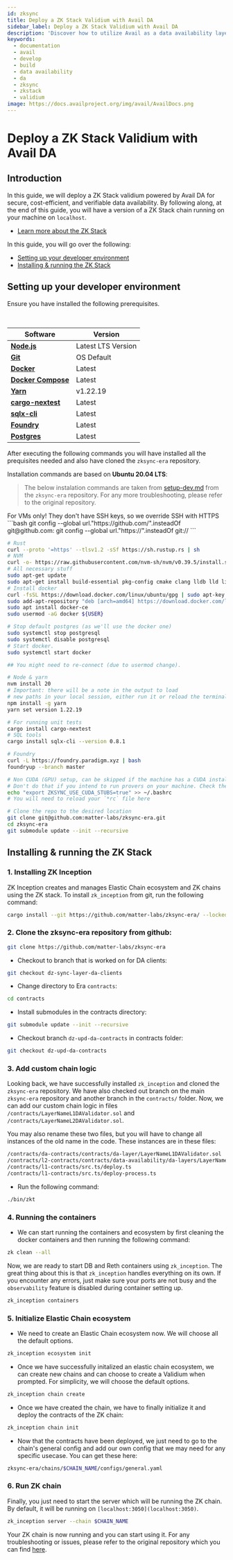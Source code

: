 ```yaml
---
id: zksync
title: Deploy a ZK Stack Validium with Avail DA
sidebar_label: Deploy a ZK Stack Validium with Avail DA
description: 'Discover how to utilize Avail as a data availability layer.'
keywords:
  - documentation
  - avail
  - develop
  - build
  - data availability
  - da
  - zksync
  - zkstack
  - validium
image: https://docs.availproject.org/img/avail/AvailDocs.png
---
```


# Deploy a ZK Stack Validium with Avail DA

## Introduction

In this guide, we will deploy a ZK Stack validium powered by Avail DA for secure, cost-efficient, and verifiable data availability. By following along, at the end of this guide, you will have a version of a ZK Stack chain running on your machine on `localhost`.

- [Learn more about the ZK Stack](https://docs.zksync.io/zk-stack)

In this guide, you will go over the following:

- [Setting up your developer environment](#setting-up-your-developer-environment)
- [Installing & running the ZK Stack](#installing--running-the-zk-stack)


## Setting up your developer environment

Ensure you have installed the following prerequisites.

<br/>

| Software                                                                              | Version            |
| ------------------------------------------------------                                | ------------------ |
| [**Node.js**](https://nodejs.org/en/)                                                 | Latest LTS Version |
| [**Git**](https://git-scm.com/)                                                       | OS Default         |
| [**Docker**](https://www.docker.com/)                                                 | Latest             |
| [**Docker Compose**](https://docs.docker.com/compose/)                                | Latest             |
| [**Yarn**](https://classic.yarnpkg.com/lang/en/docs/install/#debian-stable)           | v1.22.19           |
| [**cargo-nextest**](https://nexte.st/)                                                | Latest             |
| [**sqlx-cli**](https://crates.io/crates/sqlx-cli)                                     | Latest             |
| [**Foundry**](https://github.com/foundry-rs/foundry)                                  | Latest             |
| [**Postgres**](https://www.postgresql.org/download/)                                  | Latest             |




After executing the following commands you will have installed all the prequisites needed and also have cloned the `zksync-era` repository.

Installation commands are based on **Ubuntu 20.04 LTS**:
> The below instalation commands are taken from [setup-dev.md](https://github.com/matter-labs/zksync-era/blob/main/docs/guides/setup-dev.md) from the `zksync-era` repository. For any more troubleshooting, please refer to the original repository.

<Callout type="info">
For VMs only! They don't have SSH keys, so we override SSH with HTTPS
```bash
git config --global url."https://github.com/".insteadOf git@github.com:
git config --global url."https://".insteadOf git://
```
</Callout>

```bash
# Rust
curl --proto '=https' --tlsv1.2 -sSf https://sh.rustup.rs | sh
# NVM
curl -o- https://raw.githubusercontent.com/nvm-sh/nvm/v0.39.5/install.sh | bash
# All necessary stuff
sudo apt-get update
sudo apt-get install build-essential pkg-config cmake clang lldb lld libssl-dev postgresql apt-transport-https ca-certificates curl software-properties-common
# Install docker
curl -fsSL https://download.docker.com/linux/ubuntu/gpg | sudo apt-key add -
sudo add-apt-repository "deb [arch=amd64] https://download.docker.com/linux/ubuntu focal stable"
sudo apt install docker-ce
sudo usermod -aG docker ${USER}

# Stop default postgres (as we'll use the docker one)
sudo systemctl stop postgresql
sudo systemctl disable postgresql
# Start docker.
sudo systemctl start docker

## You might need to re-connect (due to usermod change).

# Node & yarn
nvm install 20
# Important: there will be a note in the output to load
# new paths in your local session, either run it or reload the terminal.
npm install -g yarn
yarn set version 1.22.19

# For running unit tests
cargo install cargo-nextest
# SQL tools
cargo install sqlx-cli --version 0.8.1

# Foundry
curl -L https://foundry.paradigm.xyz | bash
foundryup --branch master

# Non CUDA (GPU) setup, can be skipped if the machine has a CUDA installed for provers
# Don't do that if you intend to run provers on your machine. Check the prover docs for a setup instead.
echo "export ZKSYNC_USE_CUDA_STUBS=true" >> ~/.bashrc
# You will need to reload your `*rc` file here

# Clone the repo to the desired location
git clone git@github.com:matter-labs/zksync-era.git
cd zksync-era
git submodule update --init --recursive
```

## Installing & running the ZK Stack


### 1. Installing ZK Inception

ZK Inception creates and manages Elastic Chain ecosystem and ZK chains using the ZK stack. To install `zk_inception` from git, run the following command:

```bash
cargo install --git https://github.com/matter-labs/zksync-era/ --locked zk_inception --force
```

### 2. Clone the zksync-era repository from github:

```bash
git clone https://github.com/matter-labs/zksync-era
```

- Checkout to branch that is worked on for DA clients:
    
```bash
git checkout dz-sync-layer-da-clients
```

- Change directory to Era `contracts`:

```bash
cd contracts
```

- Install submodules in the contracts directory:

```bash
git submodule update --init --recursive 
```

- Checkout branch `dz-upd-da-contracts` in contracts folder:

```bash
git checkout dz-upd-da-contracts
```
### 3. Add custom chain logic
Looking back, we have successfully installed `zk_inception` and cloned the `zksync-era` repository. We have also checked out branch on the main `zksync-era` repository and another branch in the `contracts/` folder. Now, we can add our custom chain logic in files `/contracts/LayerNameL1DAValidator.sol` and `/contracts/LayerNameL2DAValidator.sol`. 

You may also rename these two files, but you will have to change all instances of the old name in the code. These instances are in these files:

```bash
/contracts/da-contracts/contracts/da-layer/LayerNameL1DAValidator.sol
/contracts/l2-contracts/contracts/data-availability/da-layers/LayerNameL2DAValidator.sol
/contracts/l1-contracts/src.ts/deploy.ts
/contracts/l1-contracts/src.ts/deploy-process.ts
```

- Run the following command:

```bash
./bin/zkt
```

### 4. Running the containers

- We can start running the containers and ecosystem by first cleaning the docker containers and then running the following command:

```bash
zk clean --all
```

Now, we are ready to start DB and Reth containers using `zk_inception`. The great thing about this is that `zk_inception` handles everything on its own. If you encounter any errors, just make sure your ports are not busy and the `observability` feature is disabled during container setting up.

```bash
zk_inception containers
```

### 5. Initialize Elastic Chain ecosystem 

- We need to create an Elastic Chain ecosystem now. We will choose all the default options.
```bash
zk_inception ecosystem init
```

- Once we have successfully initalized an elastic chain ecosystem, we can create new chains and can choose to create a Validium when prompted. For simplicity, we will choose the default options.

```bash
zk_inception chain create
```

- Once we have created the chain, we have to finally initialize it and deploy the contracts of the ZK chain:
    
```bash
zk_inception chain init
```

- Now that the contracts have been deployed, we just need to go to the chain's general config and add our own config that we may need for any specific usecase. You can get these here:

```bash
zksync-era/chains/$CHAIN_NAME/configs/general.yaml
```

### 6. Run ZK chain
Finally, you just need to start the server which will be running the ZK chain. By default, it will be running on `[localhost:3050](localhost:3050)`.

```bash
zk_inception server --chain $CHAIN_NAME
```

Your ZK chain is now running and you can start using it. For any troubleshooting or issues, please refer to the original repository which you can find [here](https://docs.zksync.io/zk-stack/running-a-zk-chain/quickstart).
